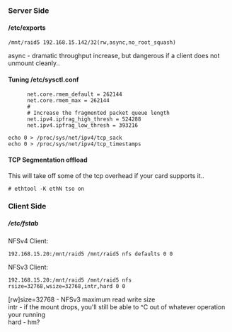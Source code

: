 ===Server Side===
====/etc/exports====
<pre>/mnt/raid5 192.168.15.142/32(rw,async,no_root_squash)</pre>
async - dramatic throughput increase, but dangerous if a client does not unmount cleanly..

====Tuning /etc/sysctl.conf====
<pre>
      net.core.rmem_default = 262144
      net.core.rmem_max = 262144
      #
      # Increase the fragmented packet queue length
      net.ipv4.ipfrag_high_thresh = 524288
      net.ipv4.ipfrag_low_thresh = 393216
</pre>

<pre>
echo 0 > /proc/sys/net/ipv4/tcp_sack
echo 0 > /proc/sys/net/ipv4/tcp_timestamps 
</pre>

====TCP Segmentation offload====
This will take off some of the tcp overhead if your card supports it..
<pre># ethtool -K ethN tso on</pre>

===Client Side===
=====/etc/fstab=====
NFSv4 Client:
<pre>192.168.15.20:/mnt/raid5 /mnt/raid5 nfs defaults 0 0</pre>

NFSv3 Client:
<pre>192.168.15.20:/mnt/raid5 /mnt/raid5 nfs rsize=32768,wsize=32768,intr,hard 0 0</pre>
[rw]size=32768 - NFSv3 maximum read write size<br/>
intr - if the mount drops, you'll still be able to ^C out of whatever operation your running<br/>
hard - hm?<br/>